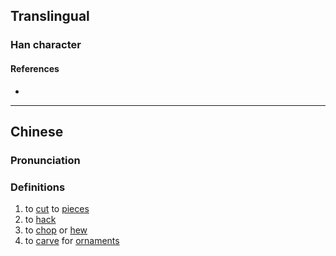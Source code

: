 {{character info/new}}
==Translingual==

===Han character===
{{Han char|rn=18|rad=刀|as=10|sn=12|four=|canj=RMLN|ids=⿰𠁁刂}}

====References====
* {{Han ref|kx=0142.370|hdz=10352.040|uh=34F8|ud=13560}}

----

==Chinese==
{{zh-forms}}

===Pronunciation===
{{zh-pron
|m=zhuō
|c=coek3,sau2,zoek3
|mc=
|oc=
|ma=
|cat=v
}}

===Definitions===
{{zh-hanzi}}

# to [[cut]] to [[piece]]s
# to [[hack]]
# to [[chop]] or [[hew]]
# to [[carve]] for [[ornament]]s